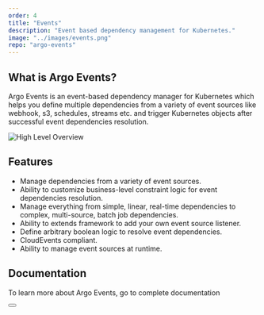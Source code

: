 ```yaml
---
order: 4
title: "Events"
description: "Event based dependency management for Kubernetes."
image: "../images/events.png"
repo: "argo-events"
---
```



## What is Argo Events?

Argo Events is an event-based dependency manager for Kubernetes which helps you define multiple dependencies from a variety of event sources like webhook, s3, schedules, streams etc. and trigger Kubernetes objects after successful event dependencies resolution.

![High Level Overview](../images/argo-events-top-level.png)

## Features

- Manage dependencies from a variety of event sources.
- Ability to customize business-level constraint logic for event dependencies resolution.
- Manage everything from simple, linear, real-time dependencies to complex, multi-source, batch job dependencies.
- Ability to extends framework to add your own event source listener.
- Define arbitrary boolean logic to resolve event dependencies.
- CloudEvents compliant.
- Ability to manage event sources at runtime.

## Documentation

To learn more about Argo Events, go to complete documentation

<div className="mt-6 text-center">
  <Button
    to="https://argoproj.github.io/argo-events/"
    external
    type="primary"
    label="View Documentation"
    className="w-full mt-8 md:w-auto"
  />
</div>
